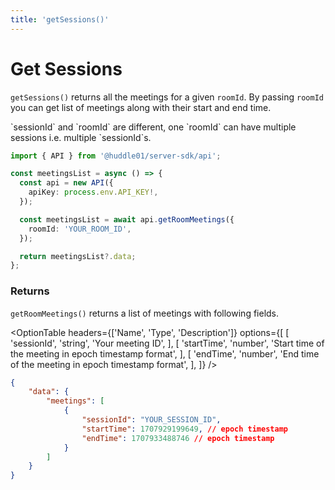 ```yaml
---
title: 'getSessions()'
---
```



# Get Sessions

`getSessions()` returns all the meetings for a given `roomId`. 
By passing `roomId` you can get list of meetings along with their start and end time. 

<Callout>
`sessionId` and `roomId` are different, one `roomId` can have multiple sessions i.e. multiple `sessionId`s. 
</Callout>

```ts 
import { API } from '@huddle01/server-sdk/api';

const meetingsList = async () => {
  const api = new API({
    apiKey: process.env.API_KEY!,
  });

  const meetingsList = await api.getRoomMeetings({
    roomId: 'YOUR_ROOM_ID',
  });

  return meetingsList?.data;
};
```

### Returns 

`getRoomMeetings()` returns a list of meetings with following fields. 

<OptionTable
    headers={['Name', 'Type', 'Description']}
    options={[
        [
            'sessionId',
            'string',
            'Your meeting ID',
        ],
        [
            'startTime',
            'number',
            'Start time of the meeting in epoch timestamp format',
        ],
        [
            'endTime',
            'number',
            'End time of the meeting in epoch timestamp format',
        ],
    ]}
/>  

```json
{
    "data": {
        "meetings": [
            {
                "sessionId": "YOUR_SESSION_ID",
                "startTime": 1707929199649, // epoch timestamp
                "endTime": 1707933488746 // epoch timestamp
            }
        ]
    }
}
```

